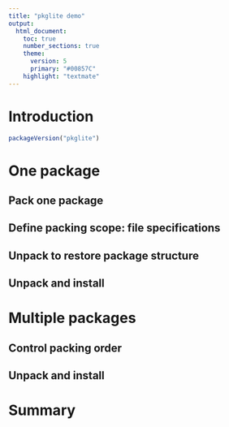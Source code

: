 ```yaml
---
title: "pkglite demo"
output:
  html_document:
    toc: true
    number_sections: true
    theme:
      version: 5
      primary: "#00857C"
    highlight: "textmate"
---
```


# Introduction

```r
packageVersion("pkglite")
```

# One package

## Pack one package

## Define packing scope: file specifications

## Unpack to restore package structure

## Unpack and install

# Multiple packages

## Control packing order

## Unpack and install

# Summary
